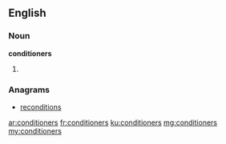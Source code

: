 ==English==

===Noun===
'''conditioners'''

# {{plural of|conditioner}}

===Anagrams===
* [[reconditions#English|reconditions]]

[[ar:conditioners]]
[[fr:conditioners]]
[[ku:conditioners]]
[[mg:conditioners]]
[[my:conditioners]]